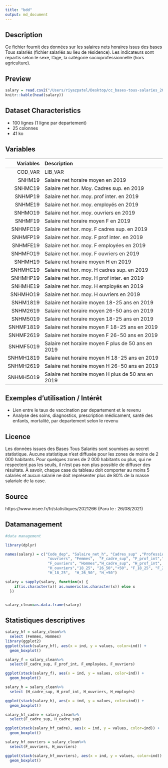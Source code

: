 ```yaml
---
title: "bdd"
output: md_document
---
```



## Description

Ce fichier fournit des données sur les salaires nets horaires issus des bases Tous salariés (fichier salariés au lieu de résidence). Les indicateurs sont repartis selon le sexe, l'âge, la catégorie socioprofessionnelle (hors agriculture).


## Preview


```r
salary = read.csv2("/Users/riyazpatel/Desktop/cc_bases-tous-salaries_2019_DEP.csv")
knitr::kable(head(salary))
```
## Dataset Characteristics

- 100 lignes (1 ligne par departement)
- 25 colonnes 
- 41 ko


## Variables

| Variables | Description |
|-------:|:-------|
| COD_VAR | LIB_VAR |
| SNHM19 | Salaire net horaire moyen en 2019 |
| SNHMC19 | Salaire net hor. Moy. Cadres sup. en 2019 |
| SNHMP19 | Salaire net hor. moy. prof inter. en 2019 |
| SNHME19 | Salaire net hor. moy. employés en 2019 |
| SNHMO19 | Salaire net hor. moy. ouvriers en 2019 |
| SNHMF19 | Salaire net horaire moyen F en 2019 |
| SNHMFC19 | Salaire net hor. moy. F cadres sup. en 2019 |
| SNHMFP19 | Salaire net hor. moy. F prof inter. en 2019  |
| SNHMFE19 | Salaire net hor. moy. F employées en 2019  |
| SNHMFO19 | Salaire net hor. moy. F ouvriers en 2019  |
| SNHMH19 | Salaire net horaire moyen H en 2019 |
| SNHMHC19 | Salaire net hor. moy. H cadres sup. en 2019 |
| SNHMHP19 | Salaire net hor. moy. H prof inter. en 2019 |
| SNHMHE19 | Salaire net hor. moy. H employés en 2019  |
| SNHMHO19 | Salaire net hor. moy. H ouvriers en 2019  |
| SNHM1819 | Salaire net horaire moyen  18-25 ans en 2019  |
| SNHM2619 | Salaire net horaire moyen  26-50 ans en 2019 |
| SNHM5019 | Salaire net horaire moyen  18-25 ans en 2019 |
| SNHMF1819 | Salaire net horaire moyen F 18-25 ans en 2019 |
| SNHMF2619 | Salaire net horaire moyen F 26-50 ans en 2019  |
| SNHMF5019 | Salaire net horaire moyen F plus de 50 ans en 2019 |
| SNHMH1819 | Salaire net horaire moyen H 18-25 ans en 2019 |
| SNHMH2619 | Salaire net horaire moyen H 26-50 ans en 2019 |
| SNHMH5019 | Salaire net horaire moyen H plus de 50 ans en 2019 |


## Exemples d'utilisation / Intérêt

- Lien entre le taux de vaccination par departement et le revenu
- Analyse des soins, diagnostics, prescription médicament, santé des enfants, mortalité, par departement selon le revenu


## Licence
Les données issues des Bases Tous Salariés sont soumises au secret statistique. Aucune statistique n'est diffusée pour les zones de moins de 2 000 habitants. Pour quelques zones de 2 000 habitants ou plus, qui ne respectent pas les seuils, il n'est pas non plus possible de diffuser des résultats. À savoir, chaque case du tableau doit comporter au moins 5 salariés et aucun salarié ne doit représenter plus de 80% de la masse salariale de la case.

## Source
https://www.insee.fr/fr/statistiques/2021266 (Paru le : 26/08/2021)

## Datamanagement
```r
#data management

library(dplyr)

names(salary) = c("Code_dep", "Salaire_net_h", "Cadres_sup" ,"Profession_intermediaire","employés",
                   "ouvriers", "Femmes",  "F_cadre_sup", "F_prof_int","F_employées",
                   "F_ouvriers", "Hommes","H_cadre_sup", "H_prof_int",  "H_employés", 
                   "H_ouvriers","18_25", "26_50","+50", "F_18_25", "F_26_50",  "F_+50",
                   "H_18_25",  "H_26_50", "H_+50")

salary = sapply(salary, function(x) {
    if(is.character(x)) as.numeric(as.character(x)) else x
  })


salary_clean=as.data.frame(salary)

```
## Statistiques descriptives


```r

salary_hf = salary_clean%>%
  select (Femmes, Hommes)
library(ggplot2)
ggplot(stack(salary_hf), aes(x = ind, y = values, color=ind)) +
  geom_boxplot()

salary_f = salary_clean%>%
  select(F_cadre_sup, F_prof_int, F_employées, F_ouvriers)

ggplot(stack(salary_f), aes(x = ind, y = values, color=ind)) +
  geom_boxplot()

salary_h = salary_clean%>%
  select (H_cadre_sup, H_prof_int, H_ouvriers, H_employés)

ggplot(stack(salary_h), aes(x = ind, y = values, color=ind)) +
  geom_boxplot()

salary_hf_cadre = salary_clean%>%
  select(F_cadre_sup, H_cadre_sup)

ggplot(stack(salary_hf_cadre), aes(x = ind, y = values, color=ind)) +
  geom_boxplot()

salary_hf_ouvriers = salary_clean%>%
  select(F_ouvriers, H_ouvriers)

ggplot(stack(salary_hf_ouvriers), aes(x = ind, y = values, color=ind)) +
  geom_boxplot()

```

